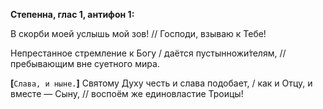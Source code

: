 **Степенна, глас 1, антифон 1:**

В скорби моей услышь мой зов! // Господи, взываю к Тебе!

Непрестанное стремление к Богу / даётся пустынножи́телям, // пребывающим вне суетного мира.

**[**`Слава, и ныне.`**]** Святому Духу честь и слава подобает, / как и Отцу, и вместе — Сыну, // воспоём же единовластие Троицы!
